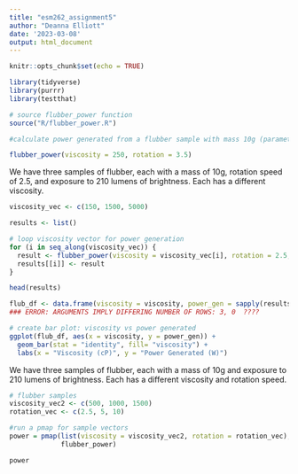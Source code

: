 ```yaml
---
title: "esm262_assignment5"
author: "Deanna Elliott"
date: '2023-03-08'
output: html_document
---
```


```r
knitr::opts_chunk$set(echo = TRUE)

library(tidyverse)
library(purrr)
library(testthat)
```

```r

# source flubber_power function
source("R/flubber_power.R")

#calculate power generated from a flubber sample with mass 10g (parameter), viscosity 250 cP (input), rotation speed 3.5 m/s (input), exposed to 210 lumens of brightness (parameter)

flubber_power(viscosity = 250, rotation = 3.5)

```

We have three samples of flubber, each with a mass of 10g, rotation speed of 2.5, and exposure to 210 lumens of brightness. Each has a different viscosity.

```r

viscosity_vec <- c(150, 1500, 5000)

results <- list()

# loop viscosity vector for power generation
for (i in seq_along(viscosity_vec)) {
  result <- flubber_power(viscosity = viscosity_vec[i], rotation = 2.5, mass = 10, brightness = 210)
  results[[i]] <- result
}

head(results)

flub_df <- data.frame(viscosity = viscosity, power_gen = sapply(results, "[[", "power_lvl"))
### ERROR: ARGUMENTS IMPLY DIFFERING NUMBER OF ROWS: 3, 0  ????
```

```r

# create bar plot: viscosity vs power generated
ggplot(flub_df, aes(x = viscosity, y = power_gen)) +
  geom_bar(stat = "identity", fill= "viscosity") +
  labs(x = "Viscosity (cP)", y = "Power Generated (W)")

```

We have three samples of flubber, each with a mass of 10g and exposure to 210 lumens of brightness. Each has a different viscosity and rotation speed.

```r

# flubber samples
viscosity_vec2 <- c(500, 1000, 1500)
rotation_vec <- c(2.5, 5, 10)

#run a pmap for sample vectors
power = pmap(list(viscosity = viscosity_vec2, rotation = rotation_vec),
             flubber_power)

power

```


